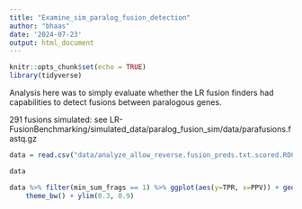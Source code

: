 ```yaml
---
title: "Examine_sim_paralog_fusion_detection"
author: "bhaas"
date: '2024-07-23'
output: html_document
---
```


```r
knitr::opts_chunk$set(echo = TRUE)
library(tidyverse)
```


Analysis here was to simply evaluate whether the LR fusion finders had capabilities to detect fusions between paralogous genes.

291 fusions simulated: see LR-FusionBenchmarking/simulated_data/paralog_fusion_sim/data/parafusions.fastq.gz

```r

data = read.csv("data/analyze_allow_reverse.fusion_preds.txt.scored.ROC", header=T, sep="\t", stringsAsFactors = F)

data
```
```r

data %>% filter(min_sum_frags == 1) %>% ggplot(aes(y=TPR, x=PPV)) + geom_point(aes(shape=prog, color=prog), size=3) +
    theme_bw() + ylim(0.3, 0.9)


```



